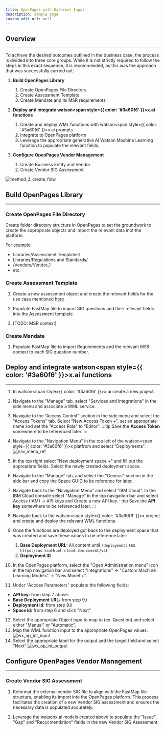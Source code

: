 ```yaml
---
title: OpenPages with External Input
description: sample page
custom_edit_url: null
---
```

<div style={{ borderBottom: '1px solid #000', marginTop: '20px', marginBottom: '20px' }}></div>

## Overview
------
To achieve the desired outcomes outlined in the business case, the process is divided into three core groups. While it is not strictly required to follow the steps in this exact sequence, it is recommended, as this was the approach that was successfully carried out:

1. **Build OpenPages Library**
    1. Create OpenPages File Directory
    2. Create Assessment Template
    3. Create Mandate and its MSR requirements

2. **Deploy and integrate watson<span style={{ color: '#3a60f6' }}>x</span>.ai functions**
    1. Create and deploy WML functions with watson<span style={{ color: '#3a60f6' }}>x</span>.ai prompts.
    2. Integrate to OpenPages platform
    3. Leverage the appropriate generative AI Watson Machine Learning function to populate the relevant fields.

3. **Configure OpenPages Vendor Management**
    1. Create Business Entity and Vendor
    2. Create Vendor SIG Assessment

![method_2_create_flow](../../static/img/method_2_create.jpeg)

## Build OpenPages Library
-----
### Create OpenPages File Directory
Create folder directory structure in OpenPages to set the groundwork to create the appropriate objects and import the relevant data inot the platform. 

For example: 
* Libraries/Assessment Templates/
* Libraries/Regulations and Standards/
* /Vendors/Vendor_1
* etc.

### Create Assessment Template
1. Create a new assessment object and create the relevant fields for the use case mentioned [here](/Overview/Methods/OpenPages%20Ext%20Input#2-an-assessment-template)

2. Populate FastMap file to import SIG questions and their relevant fields into the Assessment template.

3. [TODO: MSR context]
### Create Mandate

1. Populate FastMap file to import Requirements and the relevant MSR context to each SIG question number.

## Deploy and integrate watson<span style={{ color: '#3a60f6' }}>x</span>.ai functions
------

1. In watson<span style={{ color: '#3a60f6' }}>x</span>.ai create a new project. 
2. Navigate to the "Manage" tab, select "Services and Integrations" in the side menu and associate a WML service.
3. Navigate to the "Access Control" section in the side menu and select the "Access Tokens" tab. Select "New Access Token +", set an appropriate name and set the "Access Role" to "Editor". 
    :::tip
    Save the **Access Token** somewhere to be referenced later.
    :::
4. Navigate to the "Navigation Menu" in the top left of the watson<span style={{ color: '#3a60f6' }}>x</span> platfrom and select "Deployments".
    ![nav_menu_ref](../../static/img/nav_menu_wxai.png)
5. In the top right select "New deployment space +" and fill out the appropriate fields. Select the newly created deployment space.
6. Navigate to the "Manage" tab, and select the "General" section in the side bar and copy the Space GUID to be reference for later.
7. Navigate back to the "Navigation Menu" and select "IBM Cloud". In the IBM Cloud console select "Manage" in the top navigation bar and select Access (IAM) -> API keys and Create a new API key.
     :::tip
    Save the **API key** somewhere to be referenced later.
    :::
8. Navigate back to the watson<span style={{ color: '#3a60f6' }}>x</span> project and create and deploy the relevant WML functions.
9. Once the functions are deployed got back to the deployment space that was created and save these values to be reference later:
    1. **Base Deployment URL:** All content until `/deployments` (ex. `https://us-south.ml.cloud.ibm.com/ml/v4`)
    2. **Deployment ID** 

10. In the OpenPages platform, select the "Open Administration menu" icon in the top navigation bar and select "Integrations" -> "Custom Machine Learning Models" -> "New Model +".
11. Under "Access Parameters" populate the following fields:
* **API key:** from step 7 above.
* **Base Deployment URL:** from step 9.i
* **Deployment id:** from step 9.ii
* **Space id:** from step 6
and click "Next"

12. Select the appropriate Object type to map to (ex. Question) and select either "Manual" or "Automatic".
13. Map the WML function input to the appropriate OpenPages values.
    ![wx_op_int_input](../../static/img/wx_op_int.png)
14. Select the appropriate label for the output and the target field and select "Next"
     ![wx_op_int_output](../../static/img/wx_op_out.png)

## Configure OpenPages Vendor Management
----
### Create Vendor SIG Assessment

1. Reformat the external vendor SIG file to align with the FastMap file structure, enabling its import into the OpenPages platform. This process facilitates the creation of a new Vendor SIG assessment and ensures the necessary data is populated accurately.

2. Leverage the watsonx.ai models created above to populate the "Issue", "Gap" and "Reccomendation" fields in the new Vendor SIG Assessment.